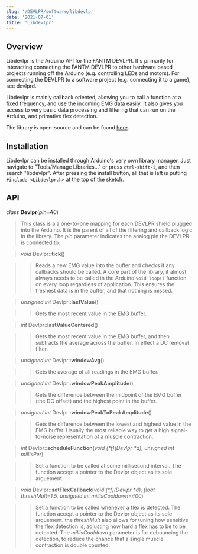 ```yaml
---
slug: '/DEVLPR/software/libdevlpr'
date: '2021-07-01'
title: 'Libdevlpr'
---
```

## Overview

Libdevlpr is the Arduino API for the FANTM DEVLPR. 
It's primarily for interacting connecting the FANTM DEVLPR to other hardware based projects running off the Arduino (e.g. controlling LEDs and motors).
For connecting the DEVLPR to a software project (e.g. connecting it to a game), see <InternalLink to="/DEVLPR/software/devlprd">devlprd</InternalLink>.

Libdevlpr is mainly callback oriented, allowing you to call a function at a fixed frequency, and use the incoming EMG data easily.
It also gives you access to very basic data processing and filtering that can run on the Arduino, and primative flex detection.

The library is open-source and can be found [here](https://github.com/FANTM/libdevlpr).

## Installation

Libdevlpr can be installed through Arduino's very own library manager. Just navigate to "Tools/Manage Libraries..." or press `ctrl-shift-i`, and then search "libdevlpr".
After pressing the install button, all that is left is putting `#include <Libdevlpr.h>` at the top of the sketch.

## API

*class* **Devlpr**(*pin=A0*) 

> This class is a a one-to-one mapping for each DEVLPR shield plugged into the Arduino.
It is the parent of all of the filtering and callback logic in the library. 
The *pin* parameter indicates the analog pin the DEVLPR is connected to.

> *void* Devlpr::**tick**()

>> Reads a new EMG value into the buffer and checks if any callbacks should be called. 
A core part of the library, it almost always needs to be called in the Arduino `void loop()` function on every loop regardless of application. 
This ensures the freshest data is in the buffer, and that nothing is missed.

> *unsigned int* Devlpr::**lastValue**()

>> Gets the most recent value in the EMG buffer.

> *int* Devlpr::**lastValueCentered**()

>> Gets the most recent value in the EMG buffer, and then subtracts the average across the buffer. In effect a DC removal filter.

> *unsigned int* Devlpr::**windowAvg**()

>> Gets the average of all readings in the EMG buffer.

> *unsigned int* Devlpr::**windowPeakAmplitude**()

>> Gets the difference between the midpoint of the EMG buffer (the DC offset) and the highest point in the buffer.

> *unsigned int* Devlpr::**windowPeakToPeakAmplitude**()

>> Gets the difference between the lowest and highest value in the EMG buffer. 
Usually the most reliable way to get a high signal-to-noise representation of a muscle contraction.

> *int* Devlpr::**scheduleFunction**(*void (\*f)(Devlpr \*d), unsigned int millisPer*)

>> Set a function to be called at some millisecond interval. The function accept a pointer to the Devlpr object as its sole arguement. 

> *void* Devlpr::**setFlexCallback**(*void (\*f)(Devlpr \*d), float threshMult=1.5, unsigned int millisCooldown=400*)

>> Set a function to be called whenever a flex is detected. The function accept a pointer to the Devlpr object as its sole arguement. 
the *threshMult* also allows for tuning how sensitive the flex detection is, adjusting how hard a flex has to be to be detected. 
The *millisCooldown* parameter is for debouncing the detection, to reduce the chance that a single muscle contraction is double counted.
